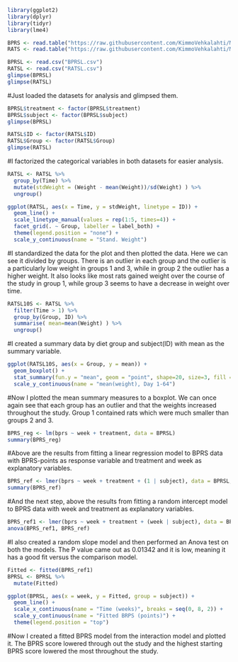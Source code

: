```r
library(ggplot2)
library(dplyr)
library(tidyr)
library(lme4)
```
```r
BPRS <- read.table("https://raw.githubusercontent.com/KimmoVehkalahti/MABS/master/Examples/data/BPRS.txt", sep = " ", header = T)
RATS <- read.table("https://raw.githubusercontent.com/KimmoVehkalahti/MABS/master/Examples/data/rats.txt", sep = "\t", header = TRUE)

BPRSL <- read.csv("BPRSL.csv")
RATSL <- read.csv("RATSL.csv")
glimpse(BPRSL)
glimpse(RATSL)
```
#Just loaded the datasets for analysis and glimpsed them.

```r
BPRSL$treatment <- factor(BPRSL$treatment)
BPRSL$subject <- factor(BPRSL$subject)
glimpse(BPRSL)

RATSL$ID <- factor(RATSL$ID)
RATSL$Group <- factor(RATSL$Group)
glimpse(RATSL)
```
#I factorized the categorical variables in both datasets for easier analysis.

```r
RATSL <- RATSL %>%
  group_by(Time) %>%
  mutate(stdWeight = (Weight - mean(Weight))/sd(Weight) ) %>%
  ungroup()

ggplot(RATSL, aes(x = Time, y = stdWeight, linetype = ID)) +
  geom_line() +
  scale_linetype_manual(values = rep(1:5, times=4)) +
  facet_grid(. ~ Group, labeller = label_both) +
  theme(legend.position = "none") + 
  scale_y_continuous(name = "Stand. Weight")
```
#I standardized the data for the plot and then plotted the data. Here we can see it divided by groups. There is an outlier in each group and the outlier is a particularly low weight in groups 1 and 3, while in group 2 the outlier has a higher weight. It also looks like most rats gained weight over the course of the study in group 1, while group 3 seems to have a decrease in weight over time. 

```r
RATSL10S <- RATSL %>%
  filter(Time > 1) %>%
  group_by(Group, ID) %>%
  summarise( mean=mean(Weight) ) %>%
  ungroup()
```
#I created a summary data by diet group and subject(ID) with mean as the summary variable.

```r
ggplot(RATSL10S, aes(x = Group, y = mean)) +
  geom_boxplot() +
  stat_summary(fun.y = "mean", geom = "point", shape=20, size=3, fill = "grey") +
  scale_y_continuous(name = "mean(weight), Day 1-64")
```
#Now I plotted the mean summary measures to a boxplot. We can once again see that each group has an outlier and that the weights increased throughout the study. Group 1 contained rats which were much smaller than groups 2 and 3. 

```r
BPRS_reg <- lm(bprs ~ week + treatment, data = BPRSL)
summary(BPRS_reg)
```
#Above are the results from fitting a linear regression model to BPRS data with BPRS-points as response variable and treatment and week as explanatory variables. 

```r
BPRS_ref <- lmer(bprs ~ week + treatment + (1 | subject), data = BPRSL, REML = FALSE)
summary(BPRS_ref)
```
#And the next step, above the results from fitting a random intercept model to BPRS data with week and treatment as explanatory variables.

```r
BPRS_ref1 <- lmer(bprs ~ week + treatment + (week | subject), data = BPRSL, REML = FALSE)
anova(BPRS_ref1, BPRS_ref)
```
#I also created a random slope model and then performed an Anova test on both the models. The P value came out as 0.01342 and it is low, meaning it has a good fit versus the comparison model. 

```r
Fitted <- fitted(BPRS_ref1)
BPRSL <- BPRSL %>%
  mutate(Fitted)

ggplot(BPRSL, aes(x = week, y = Fitted, group = subject)) +
  geom_line() +
  scale_x_continuous(name = "Time (weeks)", breaks = seq(0, 8, 2)) +
  scale_y_continuous(name = "Fitted BRPS (points)") +
  theme(legend.position = "top")
```
#Now I created a fitted BPRS model from the interaction model and plotted it. The BPRS score lowered through out the study and the highest starting BPRS score lowered the most throughout the study. 










